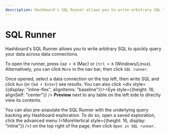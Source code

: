 ```yaml
---
description: Hashboard's SQL Runner allows you to write arbitrary SQL to quickly query your data across sources.
---
```



# SQL Runner

Hashboard's SQL Runner allows you to write arbitrary SQL to quickly query your data across data connections.

To open the runner, press `Cmd + K` (Mac) or `Ctrl + K` (Windows/Linux). Alternatively, you can click `More` in the nav bar, then click `SQL runner`.

Once opened, select a data connection on the top left, then write SQL and click `Run` (or `Cmd + Enter`) see results. You can also click <div style={{display: "inline-flex", alignItems: "baseline"}}><Eye style={{height: 16, alignSelf: "center"}} /> <strong>Preview</strong></div> next to any table on the left side to directly view its contents.

You can also pre-populate the SQL Runner with the underlying query backing any Hashboard exploration. To do so, open a saved exploration, click the advanced menu (<MoreVertical style={{height: 16, display: "inline"}} />) on the top right of the page, then click `Open in SQL runner`.